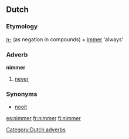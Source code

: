 ==Dutch==

===Etymology===
[[n-]] (as negation in compounds) + [[immer]] 'always'

===Adverb===
'''nimmer'''

# [[never]]

===Synonyms===
* [[nooit]]

[[Category:Dutch adverbs]]

[[es:nimmer]]
[[fr:nimmer]]
[[fi:nimmer]]
